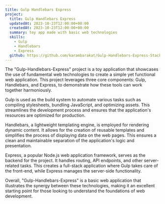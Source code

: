 ```yaml
---
title: Gulp Handlebars Express
project: 
  title: Gulp Handlebars Express
  updatedAt: 2023-10-23T12:00:00+00:00
  createdAt: 2023-10-23T12:00:00+00:00
  summary: toy app made with basic web technologies
  skills:
    - Gulp
    - Handlebars
    - Express
  github: https://github.com/karambarakat/Gulp-Handlebars-Express-Stack
---
```


The "Gulp-Handlebars-Express" project is a toy application that showcases the use of fundamental web technologies to create a simple yet functional web application. This project leverages three core components: Gulp, Handlebars, and Express, to demonstrate how these tools can work together harmoniously.

Gulp is used as the build system to automate various tasks such as compiling stylesheets, bundling JavaScript, and optimizing assets. This streamlines the development process and ensures that the application's resources are optimized for production.

Handlebars, a lightweight templating engine, is employed for rendering dynamic content. It allows for the creation of reusable templates and simplifies the process of displaying data on the web pages. This ensures a clean and maintainable separation of the application's logic and presentation.

Express, a popular Node.js web application framework, serves as the backend for the project. It handles routing, API endpoints, and other server-related tasks. This creates a full-stack application where Gulp takes care of the front-end, while Express manages the server-side functionality.

Overall, "Gulp-Handlebars-Express" is a basic web application that illustrates the synergy between these technologies, making it an excellent starting point for those looking to understand the foundations of web development.      
